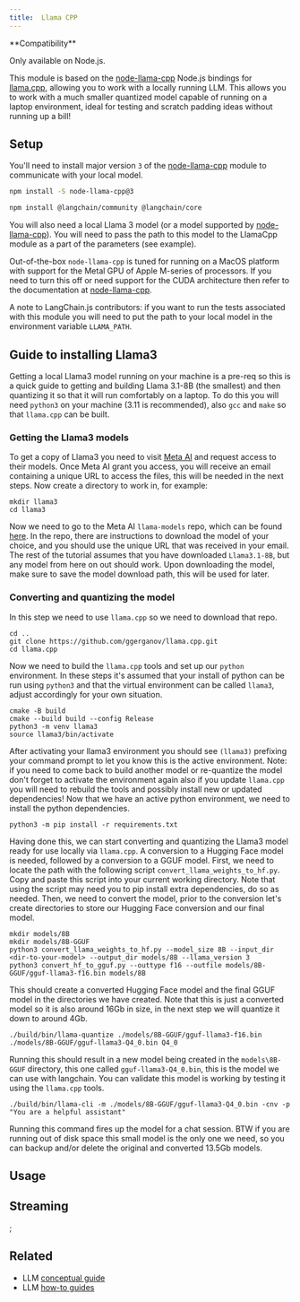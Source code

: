 ```yaml
---
title:  Llama CPP
---
```


<Tip>
**Compatibility**

Only available on Node.js.
</Tip>

This module is based on the [node-llama-cpp](https://github.com/withcatai/node-llama-cpp) Node.js bindings for [llama.cpp](https://github.com/ggerganov/llama.cpp), allowing you to work with a locally running LLM. This allows you to work with a much smaller quantized model capable of running on a laptop environment, ideal for testing and scratch padding ideas without running up a bill!

## Setup

You'll need to install major version `3` of the [node-llama-cpp](https://github.com/withcatai/node-llama-cpp) module to communicate with your local model.

```bash npm
npm install -S node-llama-cpp@3
```
```bash npm
npm install @langchain/community @langchain/core
```
You will also need a local Llama 3 model (or a model supported by [node-llama-cpp](https://github.com/withcatai/node-llama-cpp)). You will need to pass the path to this model to the LlamaCpp module as a part of the parameters (see example).

Out-of-the-box `node-llama-cpp` is tuned for running on a MacOS platform with support for the Metal GPU of Apple M-series of processors. If you need to turn this off or need support for the CUDA architecture then refer to the documentation at [node-llama-cpp](https://withcatai.github.io/node-llama-cpp/).

A note to LangChain.js contributors: if you want to run the tests associated with this module you will need to put the path to your local model in the environment variable `LLAMA_PATH`.

## Guide to installing Llama3

Getting a local Llama3 model running on your machine is a pre-req so this is a quick guide to getting and building Llama 3.1-8B (the smallest) and then quantizing it so that it will run comfortably on a laptop. To do this you will need `python3` on your machine (3.11 is recommended), also `gcc` and `make` so that `llama.cpp` can be built.

### Getting the Llama3 models

To get a copy of Llama3 you need to visit [Meta AI](https://ai.meta.com/resources/models-and-libraries/llama-downloads/) and request access to their models. Once Meta AI grant you access, you will receive an email containing a unique URL to access the files, this will be needed in the next steps.
Now create a directory to work in, for example:

```
mkdir llama3
cd llama3
```
Now we need to go to the Meta AI `llama-models` repo, which can be found [here](https://github.com/meta-llama/llama-models). In the repo, there are instructions to download the model of your choice, and you should use the unique URL that was received in your email.
The rest of the tutorial assumes that you have downloaded `Llama3.1-8B`, but any model from here on out should work. Upon downloading the model, make sure to save the model download path, this will be used for later.

### Converting and quantizing the model

In this step we need to use `llama.cpp` so we need to download that repo.

```
cd ..
git clone https://github.com/ggerganov/llama.cpp.git
cd llama.cpp
```
Now we need to build the `llama.cpp` tools and set up our `python` environment. In these steps it's assumed that your install of python can be run using `python3` and that the virtual environment can be called `llama3`, adjust accordingly for your own situation.

```
cmake -B build
cmake --build build --config Release
python3 -m venv llama3
source llama3/bin/activate
```
After activating your llama3 environment you should see `(llama3)` prefixing your command prompt to let you know this is the active environment. Note: if you need to come back to build another model or re-quantize the model don't forget to activate the environment again also if you update `llama.cpp` you will need to rebuild the tools and possibly install new or updated dependencies! Now that we have an active python environment, we need to install the python dependencies.

```
python3 -m pip install -r requirements.txt
```
Having done this, we can start converting and quantizing the Llama3 model ready for use locally via `llama.cpp`. A conversion to a Hugging Face model is needed, followed by a conversion to a GGUF model.
First, we need to locate the path with the following script `convert_llama_weights_to_hf.py`. Copy and paste this script into your current working directory. Note that using the script may need you to pip install extra dependencies, do so as needed.
Then, we need to convert the model, prior to the conversion let's create directories to store our Hugging Face conversion and our final model.

```
mkdir models/8B
mkdir models/8B-GGUF
python3 convert_llama_weights_to_hf.py --model_size 8B --input_dir <dir-to-your-model> --output_dir models/8B --llama_version 3
python3 convert_hf_to_gguf.py --outtype f16 --outfile models/8B-GGUF/gguf-llama3-f16.bin models/8B
```
This should create a converted Hugging Face model and the final GGUF model in the directories we have created. Note that this is just a converted model so it is also around 16Gb in size, in the next step we will quantize it down to around 4Gb.

```
./build/bin/llama-quantize ./models/8B-GGUF/gguf-llama3-f16.bin ./models/8B-GGUF/gguf-llama3-Q4_0.bin Q4_0
```
Running this should result in a new model being created in the `models\8B-GGUF` directory, this one called `gguf-llama3-Q4_0.bin`, this is the model we can use with langchain. You can validate this model is working by testing it using the `llama.cpp` tools.

```
./build/bin/llama-cli -m ./models/8B-GGUF/gguf-llama3-Q4_0.bin -cnv -p "You are a helpful assistant"
```

Running this command fires up the model for a chat session. BTW if you are running out of disk space this small model is the only one we need, so you can backup and/or delete the original and converted 13.5Gb models.

## Usage


<LlamaCpp />

## Streaming


<LlamaCppStream />;

## Related

- LLM [conceptual guide](/oss/concepts/text_llms)
- LLM [how-to guides](/oss/how-to/#llms)
